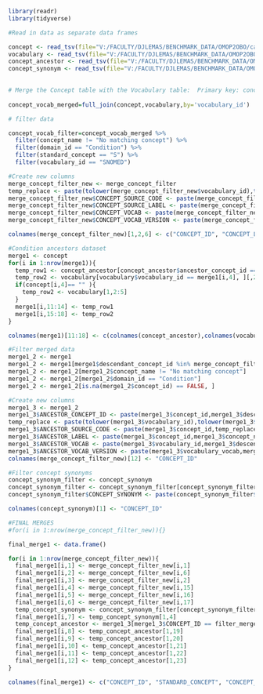 ```r

library(readr)
library(tidyverse)

#Read in data as separate data frames

concept <- read_tsv(file="V:/FACULTY/DJLEMAS/BENCHMARK_DATA/OMOP2OBO/cancer/data_release/concept_v2.0.txt", show_col_types = FALSE) 
vocabulary <- read_tsv(file="V:/FACULTY/DJLEMAS/BENCHMARK_DATA/OMOP2OBO/cancer/data_release/vocabulary_v2.0.txt", show_col_types = FALSE) 
concept_ancestor <- read_tsv(file="V:/FACULTY/DJLEMAS/BENCHMARK_DATA/OMOP2OBO/cancer/data_release/concept_ancestor_v2.0.txt", show_col_types = FALSE)
concept_synonym <- read_tsv(file="V:/FACULTY/DJLEMAS/BENCHMARK_DATA/OMOP2OBO/cancer/data_release/concept_synonym_v2.0.txt", show_col_types = FALSE) 
                           

```


```r

# Merge the Concept table with the Vocabulary table:  Primary key: concept_id 
                             
concept_vocab_merged=full_join(concept,vocabulary,by='vocabulary_id')


```


```r

# filter data

concept_vocab_filter=concept_vocab_merged %>%
  filter(concept_name != "No matching concept") %>%
  filter(domain_id == "Condition") %>%
  filter(standard_concept == "S") %>%
  filter(vocabulary_id == "SNOMED")

```

```r

#Create new columns
merge_concept_filter_new <- merge_concept_filter
temp_replace <- paste(tolower(merge_concept_filter_new$vocabulary_id),tolower(merge_concept_filter_new$concept_code),sep = ":")
merge_concept_filter_new$CONCEPT_SOURCE_CODE <- paste(merge_concept_filter_new$concept_id,temp_replace,sep = "|")
merge_concept_filter_new$CONCEPT_SOURCE_LABEL <- paste(merge_concept_filter_new$concept_id,merge_concept_filter_new$concept_name,sep="|")
merge_concept_filter_new$CONCEPT_VOCAB <- paste(merge_concept_filter_new$concept_id,merge_concept_filter_new$vocabulary_id,sep="|")
merge_concept_filter_new$CONCEPT_VOCAB_VERSION <- paste(merge_concept_filter_new$concept_id,merge_concept_filter_new$vocabulary_version,sep="|")

colnames(merge_concept_filter_new)[1,2,6] <- c("CONCEPT_ID", "CONCEPT_LABEL", "STANDARD_CONCEPT")

```

```r

#Condition ancestors dataset
merge1 <- concept
for(i in 1:nrow(merge1)){
  temp_row1 <- concept_ancestor[concept_ancestor$ancestor_concept_id == merge1[i,1],]
  temp_row2 <- vocabulary[vocabulary$vocabulary_id == merge1[i,4], ][,2:5]
  if(concept[i,4]== "" ){
    temp_row2 <- vocabulary[1,2:5]
  }
  merge1[i,11:14] <- temp_row1
  merge1[i,15:18] <- temp_row2
}

colnames(merge1)[11:18] <- c(colnames(concept_ancestor),colnames(vocabulary)[2:5])

```

```r

#Filter merged data
merge1_2 <- merge1
merge1_2 <- merge1[merge1$descendant_concept_id %in% merge_concept_filter$concept_id,]
merge1_2 <- merge1_2[merge1_2$concept_name != "No matching concept"]
merge1_2 <- merge1_2[merge1_2$domain_id == "Condition"]
merge1_2 <- merge1_2[is.na(merge1_2$concept_id) == FALSE, ]

```

```r

#Create new columns
merge1_3 <- merge1_2
merge1_3$ANCESTOR_CONCEPT_ID <- paste(merge1_3$concept_id,merge1_3$descendant_concept_id,sep = "|")
temp_replace <- paste(tolower(merge1_3$vocabulary_id),tolower(merge1_3$concept_code),sep = ":")
merge1_3$ANCESTOR_SOURCE_CODE <- paste(merge1_3$concept_id,temp_replace,sep = "|")
merge1_3$ANCESTOR_LABEL <- paste(merge1_3$concept_id,merge1_3$concept_name,sep = "|")
merge1_3$ANCESTOR_VOCAB <- paste(merge1_3$vocabulary_id,merge1_3$descendant_concept_id,sep = "|")
merge1_3$ANCESTOR_VOCAB_VERSION <- paste(merge1_3$vocabulary_vocab,merge1_3$descendant_concept_id,sep = "|")
colnames(merge_concept_filter_new)[12] <- "CONCEPT_ID"

```

```r

#Filter concept synonyms
concept_synonym_filter <- concept_synonym
concept_synonym_filter <- concept_synonym_filter[concept_synonym_filter$concept_id %in% merge_concept_filter$concept_id,]
concept_synonym_filter$CONCEPT_SYNONYM <- paste(concept_synonym_filter$concept_id,concept_synonym_filter$concept_synonym_name,"|")

colnames(concept_synonym)[1] <- "CONCEPT_ID"

```

```r

#FINAL MERGES
#for(i in 1:nrow(merge_concept_filter_new)){}

final_merge1 <- data.frame()

for(i in 1:nrow(merge_concept_filter_new)){
  final_merge1[i,1] <- merge_concept_filter_new[i,1]
  final_merge1[i,2] <- merge_concept_filter_new[i,6]
  final_merge1[i,3] <- merge_concept_filter_new[i,2]
  final_merge1[i,4] <- merge_concept_filter_new[i,15]
  final_merge1[i,5] <- merge_concept_filter_new[i,16]
  final_merge1[i,6] <- merge_concept_filter_new[i,17]
  temp_concept_synonym <- concept_synonym_filter[concept_synonym_filter$CONCEPT_ID == filter_merge1[i,1],]
  final_merge1[i,7] <- temp_concept_synonym[1,4]
  temp_concept_ancestor <- merge1_3[merge1_3$CONCEPT_ID == filter_merge[i,1],]
  final_merge1[i,8] <- temp_concept_ancestor[1,19]
  final_merge1[i,9] <- temp_concept_ancestor[1,20]
  final_merge1[i,10] <- temp_concept_ancestor[1,21]
  final_merge1[i,11] <- temp_concept_ancestor[1,22]
  final_merge1[i,12] <- temp_concept_ancestor[1,23]
}

colnames(final_merge1) <- c("CONCEPT_ID", "STANDARD_CONCEPT", "CONCEPT_LABEL", "CONCEPT_SOURCE_CODE", "CONCEPT_SOURCE_LABEL", "CONCEPT_VOCAB_VERSION", "CONCEPT_SYNONYM", "ANCESTOR_CONCEPT_ID", "ANCESTOR_SOURCE_CODE", "ANCESTOR_LABEL", "ANCESTOR_VOCAB", "ANCESTOR_VOCAB_VERSION")

```